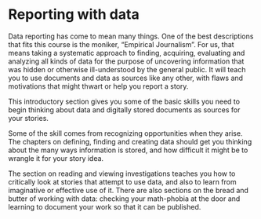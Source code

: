 # Reporting with data {.unnumbered}

Data reporting has come to mean many things. One of the best descriptions that fits this course is the moniker, "Empirical Journalism". For us, that means taking a systematic approach to finding, acquiring, evaluating and analyzing all kinds of data for the purpose of uncovering information that was hidden or otherwise ill-understood by the general public. It will teach you to use documents and data as sources like any other, with flaws and motivations that might thwart or help you report a story.

This introductory section gives you some of the basic skills you need to begin thinking about data and digitally stored documents as sources for your stories. 

Some of the skill comes from recognizing opportunities when they arise. The chapters on defining, finding and creating data should get you thinking about the many ways information is stored, and how difficult it might be to wrangle it for your story idea. 

The section on reading and viewing investigations teaches you how to critically look at stories that attempt to use data, and also to learn from imaginative or effective use of it. There are also sections on the bread and butter of working with data: checking your math-phobia at the door and learning to document your work so that it can be published. 

